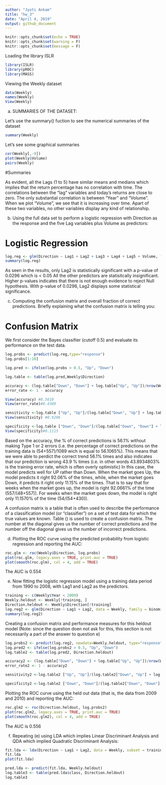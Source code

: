 ```yaml
---
author: "Jyoti Ankam"
title: "hw_3"
date: "April 4, 2019"
output: github_document
---
```


```r
knitr::opts_chunk$set(echo = TRUE)
knitr::opts_chunk$set(warning = F)
knitr::opts_chunk$set(message = F)
```

Loading the library ISLR

```r

library(ISLR)
library(pROC)
library(MASS)

```

Viewing the Weekly dataset

```r

data(Weekly)
names(Weekly)
View(Weekly)

```
a) SUMMARIES OF THE DATASET:

Let's use the summary() fuction to see the numerical summaries of the dataset

```r

summary(Weekly)

```

Let's see some graphical summaries

```r

cor(Weekly[,-9])
plot(Weekly$Volume)
pairs(Weekly)

```

#Summaries

As evident, all the Lags (1 to 5) have similar means and medians which implies that the return percentage has no correlation with time. The correlations between the “lag” variables and today’s returns are close to zero. The only substantial correlation is between “Year” and “Volume”. When we plot “Volume”, we see that it is increasing over time. Apart of these two variables, no other variables display any kind of relationship. 

b) Using the full data set to perform a logistic regression with Direction as the response and the five Lag variables plus Volume as predictors:

# Logistic Regression

```r

log.reg <- glm(Direction ~ Lag1 + Lag2 + Lag3 + Lag4 + Lag5 + Volume, family=binomial, data= Weekly)
summary(log.reg)

```

As seen in the results, only Lag2 is statistically significant with a p-value of 0.0296 which is < 0.05
All the other predictors are statisitcally insignificant. Higher p-values indicates that there is not enough evidence to reject Null hypothesis. With p-value of 0.0296, Lag2 displays some statistical significance.

c) Computing the confusion matrix and overall fraction of correct predictions. Briefly explaining what the confusion matrix is telling you:

# Confusion Matrix

We first consider the Bayes classifier (cutoff 0.5) and evaluate its performance on the test data.

```r

log.probs <- predict(log.reg,type="response")
log.probs[1:10]

log.pred <- ifelse(log.probs > 0.5, "Up", "Down")

log.table <- table(log.pred,Weekly$Direction)

accuracy <- (log.table["Down", "Down"] + log.table["Up", "Up"])/nrow(Weekly)
error_rate <- 1 - accuracy

View(accuracy) #0.5610
View(error_rate)#0.4389

sensitivity <-log.table ["Up", "Up"]/(log.table["Down", "Up"] + log.table["Up", "Up"])
View(sensitivity) #0.9206

specificity <-log.table ["Down", "Down"]/(log.table["Down", "Down"] + log.table["Up", "Down"])
View(specificity)#0.1115

```

Based on the accuracy,  the % of correct predictions is 56.1% without making Type 1 or 2 errors (i.e. the percentage of correct predictions on the training data is (54+557)/1089 wich is equal to 56.1065%). This means that we were able to perdict the correct trend 56.1% times and also indicates that our prediction is wrong 43.9 % times (i.e. in other words 43.8934803% is the training error rate, which is often overly optimistic)
In this case, the model predicts well for UP rather than Down. When the market goes Up, the model predicts it right 92.06% of the times, while, when the market goes Down, it predicts it right only 11.15% of the times. That is to say that for weeks when the market goes up, the model is right 92.0661% of the time (557/(48+557)). For weeks when the market goes down, the model is right only 11.1570% of the time (54/(54+430)).

A confusion matrix is a table that is often used to describe the performance of a classification model (or "classifier") on a set of test data for which the true values are known. Table () is used to create a confusion matrix. The number at the diagonal gives us the number of correct predictions and the number off the diagonal gives us the number of incorrect predictions.

(d) Plotting the ROC curve using the predicted probability from logistic regression and reporting the AUC:

```r

roc.glm <- roc(Weekly$Direction, log.probs)
plot(roc.glm, legacy.axes = TRUE, print.auc = TRUE)
plot(smooth(roc.glm), col = 4, add = TRUE)

```

The AUC is 0.554

e) Now fitting the logistic regression model using a training data period from 1990 to 2008, with Lag1 and Lag2 as the predictors.

```r

training <- c(Weekly$Year < 2009)
Weekly.heldout <- Weekly[!training, ]
Direction.heldout <- Weekly$Direction[!training]
log.reg2 <- glm(Direction ~ Lag1 + Lag2, data = Weekly, family = binomial, subset = training)
summary(log.reg2)

```
Creating a confusion matrix and performance measures for this heldout model (Note: since the question doen not ask for this, this section is not necessarily a part of the answer to question e)

```r
log.probs2 <- predict(log.reg2, newdata=Weekly.heldout, type="response")
log.pred2 <- ifelse(log.probs2 > 0.5, "Up", "Down")
log.table2 <- table(log.pred2, Direction.heldout)

accuracy2 <- (log.table["Down", "Down"] + log.table["Up", "Up"])/nrow(Weekly.heldout)
error_rate2 <- 1 - accuracy2

sensitivity2 <-log.table2 ["Up", "Up"]/(log.table2["Down", "Up"] + log.table2["Up", "Up"])

specificity2 <-log.table2 ["Down", "Down"]/(log.table2["Down", "Down"] + log.table2["Up", "Down"])

```

Plotting the ROC curve using the held out data (that is, the data from 2009 and 2010) and reporting the AUC:

```r

roc.glm2 <- roc(Direction.heldout, log.probs2)
plot(roc.glm2, legacy.axes = TRUE, print.auc = TRUE)
plot(smooth(roc.glm2), col = 4, add = TRUE)

```
The AUC is 0.556

f) Repeating (e) using LDA which implies Linear Discriminant Analysis and QDA which implied Quadratic Discriminant Analysis:

```r

fit.lda <- lda(Direction ~ Lag1 + Lag2, data = Weekly, subset = training)
fit.lda
plot(fit.lda)

```

```r

pred.lda <- predict(fit.lda, Weekly.heldout)
log.table3 <- table(pred.lda$class, Direction.heldout)
log.table3

```


